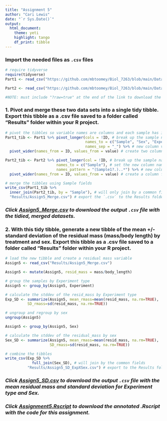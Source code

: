 ```yaml
---
title: "Assignment 5"
author: "Cari Lewis"
date: "`r Sys.Date()`"
output: 
  html_document:
    theme: yeti
    highlight: tango
    df_print: tibble
---
```


### Import the needed files as `.csv` files
```R
# require tidyverse
require(tidyverse)
Part1 <- read_csv("https://github.com/mbtoomey/Biol_7263/blob/main/Data/assignment6part1.csv?raw=true")

Part2 <- read_csv("https://github.com/mbtoomey/Biol_7263/blob/main/Data/assignment6part2.csv?raw=true")

#NOTE: must include "?raw=true" at the end of the link to download the data successfully
```
  
### 1. Pivot and merge these two data sets into a single tidy tibble. Export this tibble as a .csv file saved to a folder called “Results” folder within your R project.
```R
# pivot the tibbles so variable names are columns and each sample has its own row
Part1_tib <- Part1 %>% pivot_longer(cols = !ID, # break up the sample name into 3 columns
                                    names_to = c("Sample", "Sex", "Experiment"), # set the new column names
                                    names_sep = "_") %>% # new column variable deliminator
  pivot_wider(names_from = ID, values_from = value) # create two columns for body length and age

Part2_tib <- Part2 %>% pivot_longer(col = !ID, # break up the sample name into a column
                       names_to = c("Sample"), # set the new column name
                       names_pattern = "(Sample1?.)..*") %>% # new column (variable)
  pivot_wider(names_from = ID, values_from = value) # create a column for mass

# merge the tibbles using Sample fields
write_csv(Part1_tib %>%
  inner_join(Part2_tib, by = "Sample"), # will only join by a common field
  "Results/Assign5_Merge.csv") # export the `.csv` to the Results folder
```
  
### *Click [Assign5_Merge.csv](Results/Assign5_Merge.csv) to download the output `.csv` file with the tidied, merged datasets.*  
  
### 2. With this tidy tibble, generate a new tibble of the mean +/- standard deviation of the residual mass (mass/body length) by treatment and sex. Export this tibble as a .csv file saved to a folder called “Results” folder within your R project.
```R
# load the new tibble and create a residual mass variable
Assign5 <- read_csv("Results/Assign5_Merge.csv")

Assign5 <- mutate(Assign5, resid_mass = mass/body_length)

# group the samples by Experiment type
Assign5 <- group_by(Assign5, Experiment)

# calculate the stddev of the resid_mass by Experiment type
Exp_SD <- summarize(Assign5, mean_rmass=mean(resid_mass, na.rm=TRUE), 
          SD_rmass=sd(resid_mass, na.rm=TRUE))

# ungroup and regroup by sex
ungroup(Assign5)

Assign5 <- group_by(Assign5, Sex)

# calculate the stddev of the residual_mass by sex
Sex_SD <- summarize(Assign5, mean_rmass=mean(resid_mass, na.rm=TRUE), 
                    SD_rmass=sd(resid_mass, na.rm=TRUE))

# combine the tibbles
write_csv(Exp_SD %>%
            full_join(Sex_SD), # will join by the common fields
          "Results/Assign5_SD_ExpXSex.csv") # export to the Results folder
```
  
### *Click [Assign5_SD.csv](Results/Assign5_SD_ExpXSex.csv) to download the output `.csv` file with the mean residual mass and standard deviation for Experiment type and Sex.*  
  
### *Click [Assignment5.Rscript](Assignment5.R) to download the annotated .Rscript with the code for this assignment.*